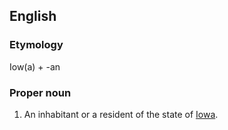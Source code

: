==English==

===Etymology===
Iow(a) + -an

===Proper noun===
{{en-proper noun|Iowans}}

# An inhabitant or a resident of the state of [[Iowa]].